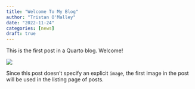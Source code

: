 ```yaml
---
title: "Welcome To My Blog"
author: "Tristan O'Malley"
date: "2022-11-24"
categories: [news]
draft: true
---
```


This is the first post in a Quarto blog. Welcome!

![](thumbnail.jpg)

Since this post doesn't specify an explicit `image`, the first image in the post will be used in the listing page of posts.
